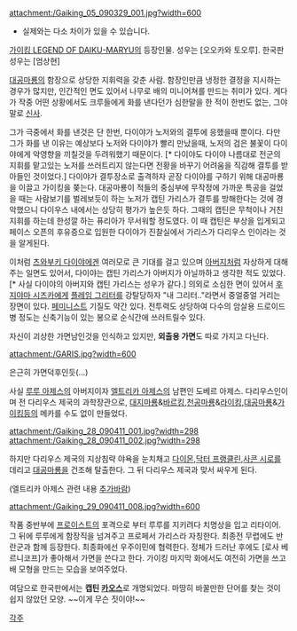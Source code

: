 attachment:/Gaiking_05_090329_001.jpg?width=600
* 실제와는 다소 차이가 있을 수 있습니다.

[[가이킹 LEGEND OF DAIKU-MARYU]]의 등장인물. 성우는 [오오카와 토오루]. 한국판 성우는 [엄상현]

[[대공마룡]]의 함장으로 상당한 지휘력을 갖춘 사람. 함장인만큼 냉정한 결정을 지시하는 경우가 많지만, 인간적인 면도 있어서 나무로 배의 미니어쳐를 만드는 취미가 있다. 게다가 작중 어떤 상황에서도 크루들에게 화를 낸다던가 심한말을 한 적이 한번도 없는, 그야말로 [[신사]].

그가 극중에서 화를 낸것은 단 한번, 다이야가 노저와의 결투에 응했을때 뿐이다. 다만 그가 화를 낸 이유는 예상보다 노저와 다이야가 빨리 만났을때, 노저의 검은 불꽃이 다이야에게 악영향을 끼칠것을 두려워했기 때문이다. [* 다이야도 다이야 나름대로 전군의 지휘를 맡고있는 노저를 쓰러트리지 않는다면 전황을 바꾸기 어려움을 직감해 결투를 받아들인 것이었다.] 다이야가 결투장소로 출격하자 곧장 다이야를 구하기 위해 대공마룡을 이끌고 가이킹을 쫒는다. 대공마룡이 적들의 중심부에 무작정에 가까운 특공을 걸었을 때는 사람보기를 벌레보듯이 하는 노저가 캡틴 가리스가 결투를 방해한다는 것에 경악했으니 다이우스 내에서는 상당히 평가가 높은듯 하다. 그때의 캡틴은 무척이나 거친 지휘를 하는데 한성깔 하는 퓨리아가 무서워할 정도였다. 이 때 캡틴은 부상을 입게되고 페이스 오픈의 후유증으로 입원한 다이야가 진찰실에서 가리스가 다리우스 인이라는 것을 알게된다.

이처럼 [[츠와부키 다이야]]에겐 여러모로 큰 기대를 걸고 있으며 [[아버지]]처럼 자상하게 대해주는 일면도 있어서, 다이야는 캡틴 가리스가 아버지가 아닐까하고 생각한 적도 있었다.[* 사실 다이야의 아버지와 캡틴 가리스는 성우가 같다.] 의외로 소심한 면이 있어서 [[후지야마 시즈카]]에게 [[플레임 그리터]]를 강탈당하자 "내 그리터.."라면서 중얼중얼 거리는 장면이 있다. [[페미니스트]] 기질도 약간 있다. 전투력도 상당하여 다수의 암살용 드로이드병 정도는 신축기능이 있는 봉으로 순식간에 쓰러트릴수 있다.

자신이 괴상한 가면남인것을 인식하고 있지만, '''외출용 가면'''도 따로 가지고 다닌다.

attachment:/GARIS.jpg?width=600

은근히 가면덕후인듯(...)

사실 [[루루 아제스]]의 아버지이자 [[엘트리카 아제스]]의 남편인 도베르 아제스. 다리우스인이며 전 다리우스 제국의 과학장관으로, [[대지마룡]]&[[바르킹]],[[천공마룡]]&[[라이킹]],[[대공마룡]]&[[가이킹]]등의 메카를 수도 없이 만들었다.

attachment:/Gaiking_28_090411_001.jpg?width=298 attachment:/Gaiking_28_090411_002.jpg?width=298

하지만 다리우스 제국의 지상침략 야욕을 눈치채고 [[다이몬]],[[닥터 프랭클린]],[[사콘 시로]]를 데리고 [[대공마룡]]을 건조해 탈출한다. 그 뒤 다리우스 제국과 맞서 싸우게 된다.

(엘트리카 아제스 관련 내용 [[추가바람]])

attachment:/Gaiking_29_090411_008.jpg?width=600

작품 중반부에 [[프로이스트]]의 포격으로 부터 루루를 지키려다 치명상을 입고 리타이어. 그 뒤에 루루에게 함장직을 넘겨주고 프로페서 가리스라 자칭한다. 최종전 무렵에도 반란군과 함께 등장한다. 최종화에선 우주이민에 협력한다. 정체가 드러난 후에도 [로사 베르니코프]가 좋아해서 가면을 쓴다고 한다. 가이킹 마지막 화에서도 여전히 가면을 쓰고 배 모형을 만드는 모습을 보여주었다.

여담으로 한국판에서는 '''캡틴 [[카오스]]'''로 개명되었다. 마땅히 바꿀만한 단어를 찾는 것이 쉽지 않았던 모양. ~~이게 무슨 짓이야!~~

[[각주]]
